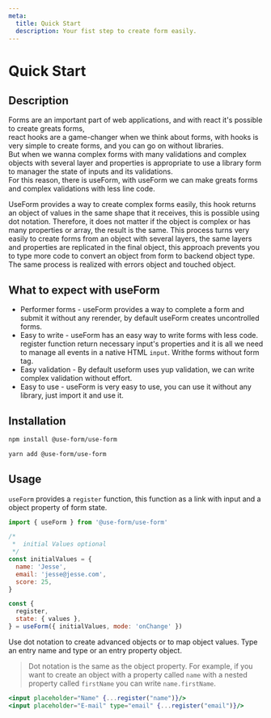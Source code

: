 ```yaml
---
meta:
  title: Quick Start
  description: Your fist step to create form easily.
---
```





# Quick Start

## Description

Forms are an important part of web applications, and with react it's possible to create greats forms,  
react hooks are a game-changer when we think about forms, with hooks is very simple to create forms, and you can go on without libraries.  
But when we wanna complex forms with many validations and complex objects with several layer and properties is appropriate to use a library form to manager the state of inputs and its validations.  
For this reason, there is useForm, with useForm we can make greats forms and complex validations with less line code.

UseForm provides a way to create complex forms easily, this hook returns an object of values ​​in the same shape that it receives, this is possible using dot notation. Therefore,
it does not matter if the object is complex or has many properties or array,
the result is the same. This process turns very easily to create forms from an object with several layers,
the same layers and properties are replicated in the final object,
this approach prevents you to type more code to convert an object from form to backend object type. The same process is realized with errors object and touched object.

## What to expect with useForm

- Performer forms - useForm provides a way to complete a form and submit it without any rerender, by default useForm creates uncontrolled forms.
- Easy to write - useForm has an easy way to write forms with less code. register function return necessary input's properties and it is all we need to manage all events in a native HTML `input`. Writhe forms without form tag.
- Easy validation - By default useform uses yup validation, we can write complex validation without effort.
- Easy to use - useForm is very easy to use, you can use it without any library, just import it and use it.

## Installation

```bash
npm install @use-form/use-form
```

```bash
yarn add @use-form/use-form
```

## Usage

`useForm` provides a `register` function, this function as a link with input and a object property of form state.

<Demo url="https://codesandbox.io/s/use-form-quick-start-br05d" />

```javascript
import { useForm } from '@use-form/use-form'

/*
 *  initial Values optional
 */
const initialValues = {
  name: 'Jesse',
  email: 'jesse@jesse.com',
  score: 25,
}

const {
  register,
  state: { values },
} = useForm({ initialValues, mode: 'onChange' })
```

Use dot notation to create advanced objects or to map object values. Type an entry name and type or an entry property object.

> Dot notation is the same as the object property. For example, if you want to create an object with a property called `name` with a nested property called `firstName` you can write `name.firstName`.

```jsx
<input placeholder="Name" {...register("name")}/>
<input placeholder="E-mail" type="email" {...register("email")}/>
```
